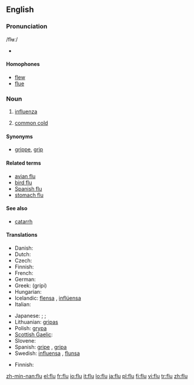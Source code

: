 ==English==
{{wikipedia|Influenza}}
===Pronunciation===
/flʉː/
* {{audio|en-us-flu.ogg|Audio (US)}}

====Homophones====
* [[flew]]
* [[flue]]

===Noun===
{{en-noun}}

# [[influenza]]
# {{colloquial}} [[common cold]]

====Synonyms====
* [[grippe]], [[grip]]

====Related terms====
* [[avian flu]]
* [[bird flu]]
* [[Spanish flu]]
* [[stomach flu]]

====See also====
* [[catarrh]]

====Translations====
{{trans-top|influenza}}
* Danish: {{t-|da|influenza|c}}
* Dutch: {{t+|nl|griep|f}}
* Czech: {{t-|cs|chřipka|f}}
* Finnish: {{t-|fi|influenssa}}
* French: {{t+|fr|grippe|f}}
* German: {{t+|de|Grippe|f}}
* Greek: {{t+|el|γρίπη|f|sc=Grek}} (grípi)
* Hungarian: {{t+|hu|influenza}}
* Icelandic: [[flensa]] {{f}}, [[inflúensa]] {{f}}
* Italian: {{t+|it|influenza|f}}
{{trans-mid}}
* Japanese: {{qualifier|general}} {{t+|ja|風邪|tr=kaze|sc=Jpan}}; {{qualifier|detailed}} {{t|ja|ウイルス性の風邪|tr=uirusu-sei no kaze|sc=Jpan}}; {{qualifier|medical}} {{t+|ja|流行性感冒|tr=ryūkōsē-kanbō|sc=Jpan}}
* Lithuanian: [[gripas]] {{m}}
* Polish: [[grypa]] {{f}}
* [[Scottish Gaelic]]: {{t-|gd|cnatan mòr|m|xs=Scottish Gaelic}}
* Slovene: {{t+|sl|gripa|f}}
* Spanish: [[gripe]] {{f}}, [[gripa]] {{f}} {{italbrac|Colombia|Mexico}}
* Swedish: [[influensa]] {{c}}, [[flunsa]] {{c}}
{{trans-bottom}}

{{trans-top|colloquial: common cold}}
* Finnish: {{t|fi|flunssa}}
{{trans-mid}}
{{trans-bottom}}

[[zh-min-nan:flu]]
[[el:flu]]
[[fr:flu]]
[[io:flu]]
[[it:flu]]
[[lo:flu]]
[[ja:flu]]
[[pl:flu]]
[[fi:flu]]
[[vi:flu]]
[[tr:flu]]
[[zh:flu]]